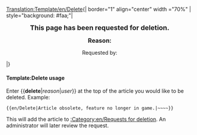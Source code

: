 <noinclude>[[Translation:Template/en/Delete]]</noinclude>{| border="1" align="center" width ="70%"
| style="background: #faa;"|
<center><font size = 4>'''This page has been requested for deletion.'''</font>

<font size = 3>'''Reason: {{{1|<font color="red">None given</font>}}}'''</font>

Requested by: {{{2|<font color="red">Anonymous</font>}}}
</center>
|}
<includeonly>{{{3|[[Category:en/Requests for deletion]]}}}</includeonly>

<noinclude>
====Template:Delete usage====
Enter <nowiki>{{</nowiki>'''delete'''|''reason''|''user''<nowiki>}}</nowiki> at the top of the article you would like to be deleted. Example:
<pre>{{en/Delete|Article obsolete, feature no longer in game.|~~~~}}</pre>
This will add the article to [[:Category:en/Requests for deletion]].  An administrator will later review the request.
</noinclude>